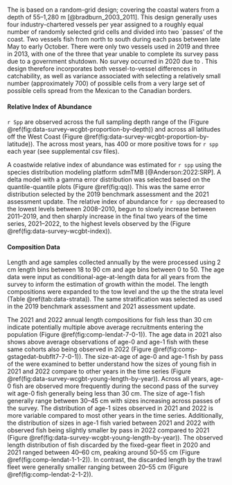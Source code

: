 ### \acrlong{s-wcgbt}

The \gls{s-wcgbt} is based on a random-grid design; covering the coastal waters from a depth of 55--1,280 m [@bradburn_2003_2011]. This design generally uses four industry-chartered vessels per year assigned to a roughly equal number of randomly selected grid cells and divided into two `passes' of the coast. Two vessels fish from north to south during each pass between late May to early October. There were only two vessels used in 2019 and three in 2013, with one of the three that year unable to complete its survey pass due to a government shutdown. No survey occurred in 2020 due to \gls{covid}. This design therefore incorporates both vessel-to-vessel differences in catchability, as well as variance associated with selecting a relatively small number (approximately 700) of possible cells from a very large set of possible cells spread from the Mexican to the Canadian borders. 


#### Relative Index of Abundance

`r Spp` are observed across the full sampling depth range of the \gls{s-wcgbt} (Figure \@ref(fig:data-survey-wcgbt-proportion-by-depth)) and across all latitudes off the West Coast (Figure \@ref(fig:data-survey-wcgbt-proportion-by-latitude)). The \gls{s-wcgbt} across most years, has 400 or more positive tows for `r spp` each year (see supplemental csv files).

A coastwide relative index of abundance was estimated for `r spp` using the species distribution modeling platform sdmTMB [@Anderson:2022:SRP]. A delta model with a gamma error distribution was selected based on the quantile-quantile plots (Figure \@ref(fig:qq)). This was the same error distribution selected by the 2019 benchmark assessment and the 2021 assessment update. The relative index of abundance for `r spp` decreased to the lowest levels between 2008--2010, begun to slowly increase between 2011--2019, and then sharply increase in the final two years of the time series, 2021--2022, to the highest levels observed by the \gls{s-wcgbt} (Figure \@ref(fig:data-survey-wcgbt-index)).

#### Composition Data

Length and age samples collected annually by the \gls{s-wcgbt} were processed using 2 cm length bins between 18 to 90 cm and age bins between 0 to 50. The age data were input as conditional-age-at-length data for all years from the survey to inform the estimation of growth within the model. The length compositions were expanded to the tow level and the up the the strata level (Table \@ref(tab:data-strata)). The same stratification was selected as used in the 2019 benchmark assessment and 2021 assessment update.

The 2021 and 2022 annual length compositions for fish less than 30 cm indicate potentially multiple above average recruitments entering the population (Figure \@ref(fig:comp-lendat-7-0-1)). The age data in 2021 also shows above average observations of age-0 and age-1 fish with these same cohorts also being observed in 2022 (Figure \@ref(fig:comp-gstagedat-bubflt7-7-0-1)). The size-at-age of age-0 and age-1 fish by pass of the \gls{s-wcgbt} were examined to better understand how the sizes of young fish in 2021 and 2022 compare to other years in the time series (Figure \@ref(fig:data-survey-wcgbt-young-length-by-year)). Across all years, age-0 fish are observed more frequently during the second pass of the survey wit age-0 fish generally being less than 30 cm. The size of age-1 fish generally range between 30--45 cm with sizes increasing across passes of the survey. The distribution of age-1 sizes observed in 2021 and 2022 is more variable compared to most other years in the time series. Additionally, the distribution of sizes in age-1 fish varied between 2021 and 2022 with observed fish being slightly smaller by pass in 2022 compared to 2021 (Figure \@ref(fig:data-survey-wcgbt-young-length-by-year)). The observed length distribution of fish discarded by the fixed-gear fleet in 2020 and 2021 ranged between 40--60 cm, peaking around 50--55 cm (Figure \@ref(fig:comp-lendat-1-1-2)). In contrast, the discarded length by the trawl fleet were generally smaller ranging between 20--55 cm (Figure \@ref(fig:comp-lendat-2-1-2)).
